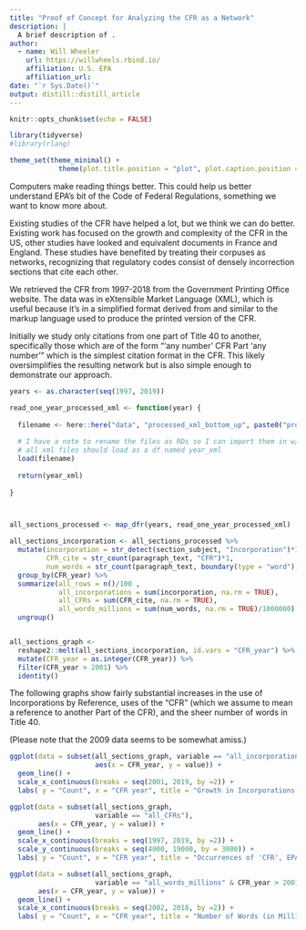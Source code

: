 ```yaml
---
title: "Proof of Concept for Analyzing the CFR as a Network"
description: |
  A brief description of .
author:
  - name: Will Wheeler 
    url: https://willwheels.rbind.io/
    affiliation: U.S. EPA
    affiliation_url: 
date: "`r Sys.Date()`"
output: distill::distill_article
---
```


```r
knitr::opts_chunk$set(echo = FALSE)

library(tidyverse)
#library(rlang)

theme_set(theme_minimal() + 
            theme(plot.title.position = "plot", plot.caption.position = "plot"))

```
Computers make reading things better. This could help us better understand EPA's bit of the Code of Federal Regulations, something we want to know more about. 

Existing studies of the CFR have helped a lot, but we think we can do better. Existing work has focused on the growth and complexity of the CFR in the US, other studies have looked and equivalent documents in France and England. These studies have benefited by treating their corpuses as networks, recognizing that regulatory codes consist of densely incorrection sections that cite each other.

We retrieved the CFR from 1997-2018 from the Government Printing Office website. The data was in eXtensible Market Language (XML), which is useful because it's in a simplified format derived from and similar to the markup language used to produce the printed version of the CFR.

Initially we study only citations from one part of Title 40 to another, specifically those which are of the form "'any number' CFR Part 'any number'" which is the simplest citation format in the CFR. This likely oversimplifies the resulting network but is also simple enough to demonstrate our approach.



```r

years <- as.character(seq(1997, 2019))

read_one_year_processed_xml <- function(year) {
  
  filename <- here::here("data", "processed_xml_bottom_up", paste0("processed_xml_", year, ".Rda"))
  
  # I have a note to rename the files as RDs so I can import them in w/ diff. names
  # all xml files should load as a df named year_xml
  load(filename) 
  
  return(year_xml)
  
}



all_sections_processed <- map_dfr(years, read_one_year_processed_xml)


```

```r

all_sections_incorporation <- all_sections_processed %>%
  mutate(incorporation = str_detect(section_subject, "Incorporation")*1,
         CFR_cite = str_count(paragraph_text, "CFR")*1,
         num_words = str_count(paragraph_text, boundary(type = "word"))) %>%
  group_by(CFR_year) %>%
  summarize(all_rows = n()/100 , 
            all_incorporations = sum(incorporation, na.rm = TRUE),
            all_CFRs = sum(CFR_cite, na.rm = TRUE),
            all_words_millions = sum(num_words, na.rm = TRUE)/1000000) %>%
  ungroup() 


all_sections_graph <- 
  reshape2::melt(all_sections_incorporation, id.vars = "CFR_year") %>%
  mutate(CFR_year = as.integer(CFR_year)) %>%
  filter(CFR_year > 2001) %>%
  identity()
```

The following graphs show fairly substantial increases in the use of Incorporations by Reference, uses of the "CFR" (which we assume to mean a reference to another Part of the CFR), and the sheer number of words in Title 40.

(Please note that the 2009 data seems to be somewhat amiss.)


```r
ggplot(data = subset(all_sections_graph, variable == "all_incorporations"),
                     aes(x = CFR_year, y = value)) +
  geom_line() +
  scale_x_continuous(breaks = seq(2001, 2019, by =2)) +
  labs( y = "Count", x = "CFR year", title = "Growth in Incorporations by Reference, EPA CFR") 
```


```r

ggplot(data = subset(all_sections_graph, 
                     variable == "all_CFRs"),
       aes(x = CFR_year, y = value)) +
  geom_line() +
  scale_x_continuous(breaks = seq(1997, 2019, by =2)) +
  scale_y_continuous(breaks = seq(4000, 19000, by = 3000)) +
  labs( y = "Count", x = "CFR year", title = "Occurrences of 'CFR', EPA CFR")

```

```r


ggplot(data = subset(all_sections_graph, 
                     variable == "all_words_millions" & CFR_year > 2001),
       aes(x = CFR_year, y = value)) +
  geom_line() +
  scale_x_continuous(breaks = seq(2002, 2018, by =2)) +
  labs( y = "Count", x = "CFR year", title = "Number of Words (in Millions), EPA CFR") 

```









